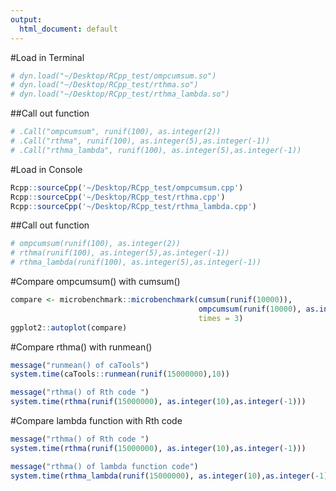 ```yaml
---
output:
  html_document: default
---
```

#Load in Terminal
```r
# dyn.load("~/Desktop/RCpp_test/ompcumsum.so")
# dyn.load("~/Desktop/RCpp_test/rthma.so")
# dyn.load("~/Desktop/RCpp_test/rthma_lambda.so")
```

##Call out function

```r
# .Call("ompcumsum", runif(100), as.integer(2))
# .Call("rthma", runif(100), as.integer(5),as.integer(-1))
# .Call("rthma_lambda", runif(100), as.integer(5),as.integer(-1))
```


#Load in Console

```r
Rcpp::sourceCpp('~/Desktop/RCpp_test/ompcumsum.cpp')
Rcpp::sourceCpp('~/Desktop/RCpp_test/rthma.cpp')
Rcpp::sourceCpp('~/Desktop/RCpp_test/rthma_lambda.cpp')
```

##Call out function

```r
# ompcumsum(runif(100), as.integer(2))
# rthma(runif(100), as.integer(5),as.integer(-1))
# rthma_lambda(runif(100), as.integer(5),as.integer(-1))
```

#Compare ompcumsum() with cumsum()
```r
compare <- microbenchmark::microbenchmark(cumsum(runif(10000)), 
                                          ompcumsum(runif(10000), as.integer(2)),
                                          times = 3)
ggplot2::autoplot(compare)
```

#Compare rthma() with runmean()
```r
message("runmean() of caTools")
system.time(caTools::runmean(runif(15000000),10))

message("rthma() of Rth code ")
system.time(rthma(runif(15000000), as.integer(10),as.integer(-1)))
```

#Compare lambda function with Rth code
```r
message("rthma() of Rth code ")
system.time(rthma(runif(15000000), as.integer(10),as.integer(-1)))

message("rthma() of lambda function code")
system.time(rthma_lambda(runif(15000000), as.integer(10),as.integer(-1)))
```

